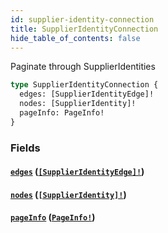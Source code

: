 ```yaml
---
id: supplier-identity-connection
title: SupplierIdentityConnection
hide_table_of_contents: false
---
```



Paginate through SupplierIdentities

```graphql
type SupplierIdentityConnection {
  edges: [SupplierIdentityEdge]!
  nodes: [SupplierIdentity]!
  pageInfo: PageInfo!
}
```


### Fields

#### [`edges`](#) ([`[SupplierIdentityEdge]!`](/developers/supplier-apis/supply-api/graphql/reference/objects/supplier-identity-edge))




#### [`nodes`](#) ([`[SupplierIdentity]!`](/developers/supplier-apis/supply-api/graphql/reference/objects/supplier-identity))




#### [`pageInfo`](#) ([`PageInfo!`](/developers/supplier-apis/supply-api/graphql/reference/objects/page-info))






